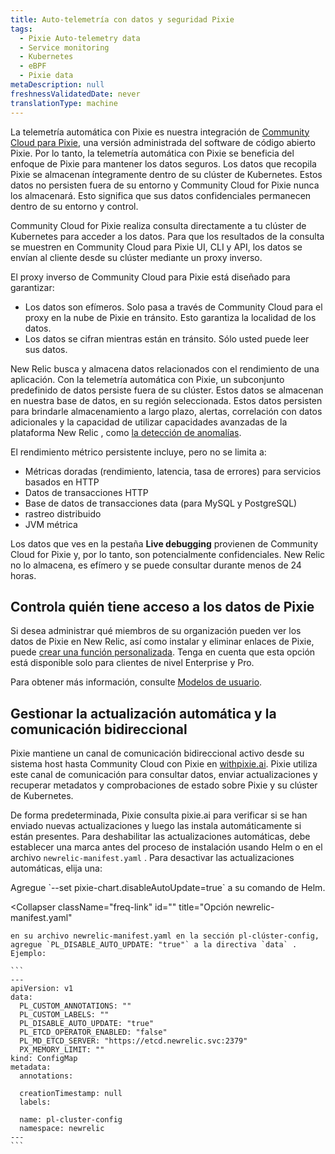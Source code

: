 ```yaml
---
title: Auto-telemetría con datos y seguridad Pixie
tags:
  - Pixie Auto-telemetry data
  - Service monitoring
  - Kubernetes
  - eBPF
  - Pixie data
metaDescription: null
freshnessValidatedDate: never
translationType: machine
---
```


La telemetría automática con Pixie es nuestra integración de [Community Cloud para Pixie](https://docs.px.dev/installing-pixie/install-guides/community-cloud-for-pixie/), una versión administrada del software de código abierto Pixie. Por lo tanto, la telemetría automática con Pixie se beneficia del enfoque de Pixie para mantener los datos seguros. Los datos que recopila Pixie se almacenan íntegramente dentro de su clúster de Kubernetes. Estos datos no persisten fuera de su entorno y Community Cloud for Pixie nunca los almacenará. Esto significa que sus datos confidenciales permanecen dentro de su entorno y control.

Community Cloud for Pixie realiza consulta directamente a tu clúster de Kubernetes para acceder a los datos. Para que los resultados de la consulta se muestren en Community Cloud para Pixie UI, CLI y API, los datos se envían al cliente desde su clúster mediante un proxy inverso.

El proxy inverso de Community Cloud para Pixie está diseñado para garantizar:

* Los datos son efímeros. Solo pasa a través de Community Cloud para el proxy en la nube de Pixie en tránsito. Esto garantiza la localidad de los datos.
* Los datos se cifran mientras están en tránsito. Sólo usted puede leer sus datos.

New Relic busca y almacena datos relacionados con el rendimiento de una aplicación. Con la telemetría automática con Pixie, un subconjunto predefinido de datos persiste fuera de su clúster. Estos datos se almacenan en nuestra base de datos, en su región seleccionada. Estos datos persisten para brindarle almacenamiento a largo plazo, alertas, correlación con datos adicionales y la capacidad de utilizar capacidades avanzadas de la plataforma New Relic , como [la detección de anomalías](/docs/alerts-applied-intelligence/applied-intelligence/anomaly-detection/anomaly-detection-applied-intelligence/).

El rendimiento métrico persistente incluye, pero no se limita a:

* Métricas doradas (rendimiento, latencia, tasa de errores) para servicios basados en HTTP
* Datos de transacciones HTTP
* Base de datos de transacciones data (para MySQL y PostgreSQL)
* rastreo distribuido
* JVM métrica

Los datos que ves en la pestaña <DoNotTranslate>**Live debugging**</DoNotTranslate> provienen de Community Cloud for Pixie y, por lo tanto, son potencialmente confidenciales. New Relic no lo almacena, es efímero y se puede consultar durante menos de 24 horas.

## Controla quién tiene acceso a los datos de Pixie

Si desea administrar qué miembros de su organización pueden ver los datos de Pixie en New Relic, así como instalar y eliminar enlaces de Pixie, puede [crear una función personalizada](/docs/accounts/accounts-billing/new-relic-one-user-management/tutorial-add-new-user-groups-roles-new-relic-one-user-model/#roles). Tenga en cuenta que esta opción está disponible solo para clientes de nivel Enterprise y Pro.

Para obtener más información, consulte [Modelos de usuario](/docs/accounts/original-accounts-billing/original-product-based-pricing/overview-user-models).

## Gestionar la actualización automática y la comunicación bidireccional

Pixie mantiene un canal de comunicación bidireccional activo desde su sistema host hasta Community Cloud con Pixie en [withpixie.ai](https://work.withpixie.ai/). Pixie utiliza este canal de comunicación para consultar datos, enviar actualizaciones y recuperar metadatos y comprobaciones de estado sobre Pixie y su clúster de Kubernetes.

De forma predeterminada, Pixie consulta pixie.ai para verificar si se han enviado nuevas actualizaciones y luego las instala automáticamente si están presentes. Para deshabilitar las actualizaciones automáticas, debe establecer una marca antes del proceso de instalación usando Helm o en el archivo `newrelic-manifest.yaml` . Para desactivar las actualizaciones automáticas, elija una:

<CollapserGroup>
  <Collapser
    className="freq-link"
    id=""
    title="Opción de timón"
  >
    Agregue `--set pixie-chart.disableAutoUpdate=true` a su comando de Helm.
  </Collapser>

  <Collapser
    className="freq-link"
    id=""
    title="Opción newrelic-manifest.yaml"
  >
    en su archivo newrelic-manifest.yaml en la sección pl-clúster-config, agregue `PL_DISABLE_AUTO_UPDATE: "true"` a la directiva `data` . Ejemplo:

    ```
    ---
    apiVersion: v1
    data:
      PL_CUSTOM_ANNOTATIONS: ""
      PL_CUSTOM_LABELS: ""
      PL_DISABLE_AUTO_UPDATE: "true"
      PL_ETCD_OPERATOR_ENABLED: "false"
      PL_MD_ETCD_SERVER: "https://etcd.newrelic.svc:2379"
      PX_MEMORY_LIMIT: ""
    kind: ConfigMap
    metadata:
      annotations:

      creationTimestamp: null
      labels:

      name: pl-cluster-config
      namespace: newrelic
    ---
    ```
  </Collapser>
</CollapserGroup>